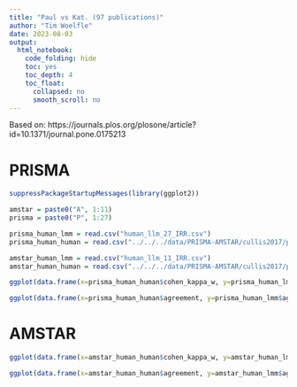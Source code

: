 ```yaml
---
title: "Paul vs Kat. (97 publications)"
author: "Tim Woelfle"
date: 2023-08-03
output:
  html_notebook:
    code_folding: hide
    toc: yes
    toc_depth: 4
    toc_float:
      collapsed: no
      smooth_scroll: no
---
```


Based on: https://journals.plos.org/plosone/article?id=10.1371/journal.pone.0175213

# PRISMA

```r
suppressPackageStartupMessages(library(ggplot2))

amstar = paste0("A", 1:11)
prisma = paste0("P", 1:27)

prisma_human_lmm = read.csv("human_llm_27_IRR.csv")
prisma_human_human = read.csv("../../../data/PRISMA-AMSTAR/cullis2017/paul_kat_27_IRR.csv")

amstar_human_lmm = read.csv("human_llm_11_IRR.csv")
amstar_human_human = read.csv("../../../data/PRISMA-AMSTAR/cullis2017/paul_kat_11_IRR.csv")

ggplot(data.frame(x=prisma_human_human$cohen_kappa_w, y=prisma_human_lmm$cohen_kappa_w, text=prisma_human_human$X), aes(x,y)) + geom_point() + geom_text(aes(label=text), check_overlap = T, hjust="middle", vjust=-0.8) + xlim(-0.1,1) + ylim(-0.1,1) + geom_abline() + theme_bw() + xlab("human-human kappa") + ylab("human-lmm kappa") + ggtitle("PRISMA kappa")
```

```r
ggplot(data.frame(x=prisma_human_human$agreement, y=prisma_human_lmm$agreement, text=prisma_human_human$X), aes(x,y)) + geom_point() + geom_text(aes(label=text), check_overlap = T, hjust="middle", vjust=-0.8) + xlim(-0.1,1) + ylim(-0.1,1) + geom_abline() + theme_bw() + xlab("human-human agreement") + ylab("human-lmm agreement") + ggtitle("PRISMA agreement")
```

# AMSTAR

```r
ggplot(data.frame(x=amstar_human_human$cohen_kappa_w, y=amstar_human_lmm$cohen_kappa_w, text=amstar_human_human$X), aes(x,y)) + geom_point() + geom_text(aes(label=text), check_overlap = T, hjust="middle", vjust=-0.8) + xlim(-0.1,1) + ylim(-0.1,1) + geom_abline() + theme_bw() + xlab("human-human kappa") + ylab("human-lmm kappa") + ggtitle("AMSTAR kappa")
```

```r
ggplot(data.frame(x=amstar_human_human$agreement, y=amstar_human_lmm$agreement, text=amstar_human_human$X), aes(x,y)) + geom_point() + geom_text(aes(label=text), check_overlap = T, hjust="middle", vjust=-0.8) + xlim(-0.1,1) + ylim(-0.1,1) + geom_abline() + theme_bw() + xlab("human-human agreement") + ylab("human-lmm agreement") + ggtitle("AMSTAR agreement")
```